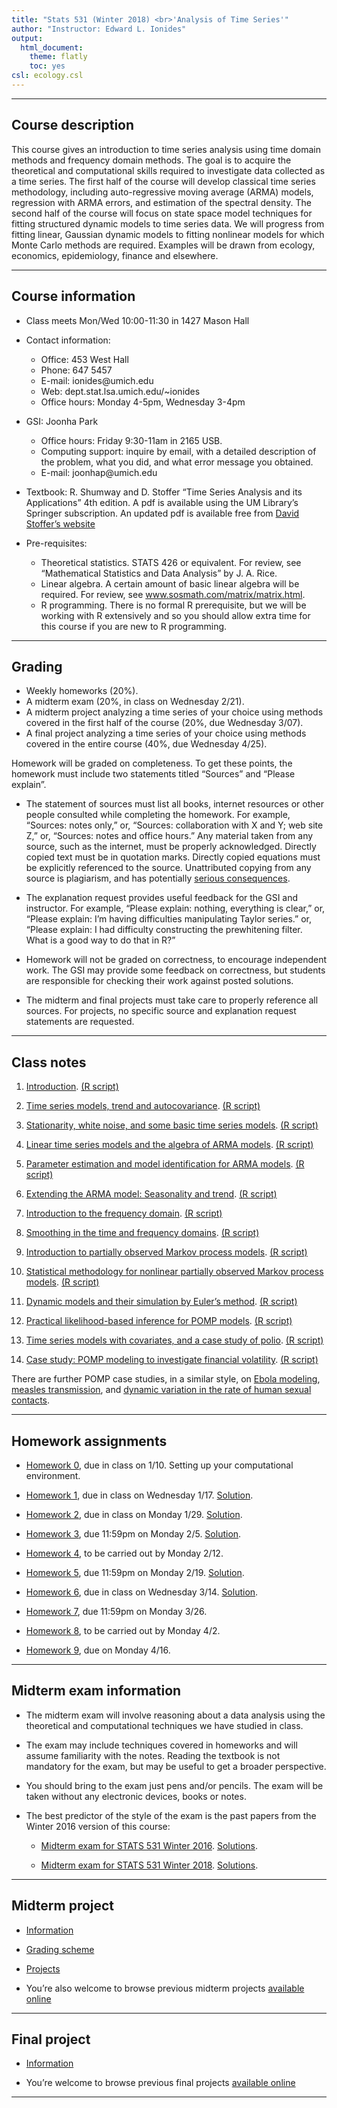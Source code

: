 ```yaml
---
title: "Stats 531 (Winter 2018) <br>'Analysis of Time Series'"
author: "Instructor: Edward L. Ionides"
output:
  html_document:
    theme: flatly
    toc: yes
csl: ecology.csl
---
```


------

## Course description

This course gives an introduction to time series analysis using
time domain methods and frequency domain methods. The goal is to
acquire the theoretical and computational skills required to investigate
data collected as a time series. The first half of the course will develop 
classical time series methodology, including auto-regressive moving average (ARMA) models, regression with ARMA errors, and estimation of the spectral density.
The second half of the course will focus on state space model techniques for fitting structured dynamic models to time series data. We will progress from fitting linear, Gaussian dynamic models to fitting nonlinear models for which Monte Carlo methods are required.
Examples will be drawn from ecology, economics, epidemiology, finance and elsewhere.

--------------

## Course information

* Class meets Mon/Wed 10:00-11:30 in 1427 Mason Hall

* Contact information:
    + Office: 453 West Hall 
    + Phone: 647 5457 
    + E-mail: ionides@umich.edu 
    + Web: dept.stat.lsa.umich.edu/~ionides
    + Office hours: Monday 4-5pm, Wednesday 3-4pm
* GSI: Joonha Park
    + Office hours: Friday 9:30-11am in 2165 USB.
    + Computing support: inquire by email, with a detailed description of the problem, what you did, and what error message you obtained.
    + E-mail: joonhap@umich.edu
* Textbook: R. Shumway and D. Stoffer "Time Series Analysis and its Applications" 4th edition. 
A pdf is available using the UM Library's Springer subscription.
An updated pdf is available free from [David Stoffer's website](http://www.stat.pitt.edu/stoffer/tsa4/tsa4.pdf)
* Pre-requisites:
    + Theoretical statistics. STATS 426 or equivalent. For review, see "Mathematical Statistics and Data Analysis" by J. A. Rice. 
    + Linear algebra. A certain amount of basic linear algebra will be required. For review, see 
[www.sosmath.com/matrix/matrix.html](http://www.sosmath.com/matrix/matrix.html).
    + R programming. There is no formal R prerequisite, but we will be working with R extensively and so you should allow extra time for this course if you are new to R programming.

-----------

##  Grading

* Weekly homeworks (20\%).
* A midterm exam (20\%, in class on Wednesday 2/21).
* A midterm project analyzing a time series of your choice using methods covered in the first half of the course (20\%, due Wednesday 3/07). 
* A final project analyzing a time series of your choice using methods covered in the entire course (40\%, due Wednesday 4/25). 

Homework will be graded on completeness. 
To get these points, the homework must include two statements titled "Sources" and "Please explain".
 
* The statement of sources must list all books, internet resources or other people consulted while completing the homework. For example, "Sources: notes only," or, "Sources: collaboration with X and Y; web site Z," or, "Sources: notes and office hours."
Any material taken from any source, such as the internet, must be properly acknowledged. 
Directly copied text must be in quotation marks.
Directly copied equations must be explicitly referenced to the source.
Unattributed copying from any source is plagiarism, and has potentially [serious consequences](http://www.rackham.umich.edu/current-students/policies/academic-policies/section11).

* The explanation request provides useful feedback for the GSI and instructor. For example, "Please explain: nothing, everything is clear," or, "Please explain: I'm having difficulties manipulating Taylor series." or, "Please explain: I had difficulty constructing the prewhitening filter. What is a good way to do that in R?"

* Homework will not be graded on correctness, to encourage independent work. The GSI may provide some feedback on correctness, but students are responsible for checking their work against posted solutions.

* The midterm and final projects must take care to properly reference all sources. For projects, no specific source and explanation request statements are requested.

----------

## Class notes


1. [Introduction](01/notes01.html). [(R script)](01/notes01.R)

2. [Time series models, trend and autocovariance](02/notes02.html). [(R script)](02/notes02.R)

3. [Stationarity, white noise, and some basic time series models](03/notes03.html). [(R script)](03/notes03.R)

4. [Linear time series models and the algebra of ARMA models](04/notes04.html). [(R script)](04/notes04.R)

5. [Parameter estimation and model identification for ARMA models](05/notes05.html). [(R script)](05/notes05.R)

6. [Extending the ARMA model: Seasonality and trend](06/notes06.html). [(R script)](06/notes06.R)

7. [Introduction to the frequency domain](07/notes07.html). [(R script)](07/notes07.R)

8. [Smoothing in the time and frequency domains](08/notes08.html). [(R script)](08/notes08.R)

9. [Introduction to partially observed Markov process models](09/notes09.html). [(R script)](09/notes09.R)

10. [Statistical methodology for nonlinear partially observed Markov process models](10/notes10.html). [(R script)](10/notes10.R)

11. [Dynamic models and their simulation by Euler’s method](11/notes11.html). [(R script)](11/notes11.R)

12. [Practical likelihood-based inference for POMP models](12/notes12.html). [(R script)](12/notes12.R)

13. [Time series models with covariates, and a case study of polio](13/notes13.html). [(R script)](13/notes13.R)

14. [Case study: POMP modeling to investigate financial volatility](14/notes14.html). [(R script)](notes15/notes15.R)

There are further POMP case studies, in a similar style, on [Ebola modeling](https://kingaa.github.io/sbied/ebola/ebola.html), [measles transmission](https://kingaa.github.io/sbied/measles/measles.html), and [dynamic variation in the rate of human sexual contacts](https://kingaa.github.io/sbied/contacts/contacts.html).

--------

## Homework assignments


* [Homework 0](hw00/hw00.html), due in class on 1/10. Setting up your computational environment.

* [Homework 1](hw01/hw01.html), due in class on Wednesday 1/17.  [Solution](hw01/sol01.html).

* [Homework 2](hw02/hw02.html), due in class on Monday 1/29. [Solution](hw02/sol02.html).

* [Homework 3](hw03/hw03.html), due 11:59pm on Monday 2/5. [Solution](hw03/sol03.html).

* [Homework 4](hw04/hw04.html), to be carried out by Monday 2/12.

* [Homework 5](hw05/hw05.html), due 11:59pm on Monday 2/19. [Solution](hw05/sol05.html).

* [Homework 6](hw06/hw06.html), due in class on Wednesday 3/14. [Solution](hw06/sol06.html).

* [Homework 7](hw07/hw07.html), due 11:59pm on Monday 3/26.

* [Homework 8](hw08/hw08.html), to be carried out by Monday 4/2.

* [Homework 9](hw09/hw09.html), due on Monday 4/16. 

------------

## Midterm exam information


* The midterm exam will involve reasoning about a data analysis using the theoretical and computational techniques we have studied in class. 

* The exam may include techniques covered in homeworks and will assume familiarity with the notes.
Reading the textbook is not mandatory for the exam, but may be useful to get a broader perspective.

<!-- You do not need to review algebraic manipulation of state space models beyond what was in homework. -->

* You should bring to the exam just pens and/or pencils. The exam will be taken without any electronic devices, books or notes.

* The best predictor of the style of the exam is the past papers from the Winter 2016 version of this course:

    +  [Midterm exam for STATS 531 Winter 2016](exam/w16/mt531w16.pdf). [Solutions](exam/w16/mt531w16sol.pdf).

    +  [Midterm exam for STATS 531 Winter 2018](exam/w18/mt531w18.pdf). [Solutions](exam/w18/mt531w18sol.pdf).
    
-------------------

## Midterm project

* [Information](midterm_project/midterm_project_info.html)

* [Grading scheme](midterm_project/grade_scheme_midterm_project.html)

* [Projects](midterm_project/index.html)

* You're also welcome to browse previous midterm projects [available online](http://ionides.github.io/531w16/midterm_project/)

-------------

## Final project

* [Information](final_project/final_project_info.html)

* You're welcome to browse previous final projects [available online](http://ionides.github.io/531w16/final_project/)

<!--


* [Projects](final_project/index.html)

-->

---------